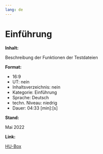 ```yaml
---
lang: de
---
```


# Einführung

**Inhalt:**

Beschreibung der Funktionen der Testdateien

**Format:**

* 16:9
* UT: nein
* Inhaltsverzeichnis: nein
* Kategorie: Einführung
* Sprache: Deutsch
* techn. Niveau: niedrig
* Dauer: 04:33 [min]:[s]

**Stand:**

Mai 2022

**Link:**

[HU-Box](https://box.hu-berlin.de/f/81701b5fa68446bc99a3/)